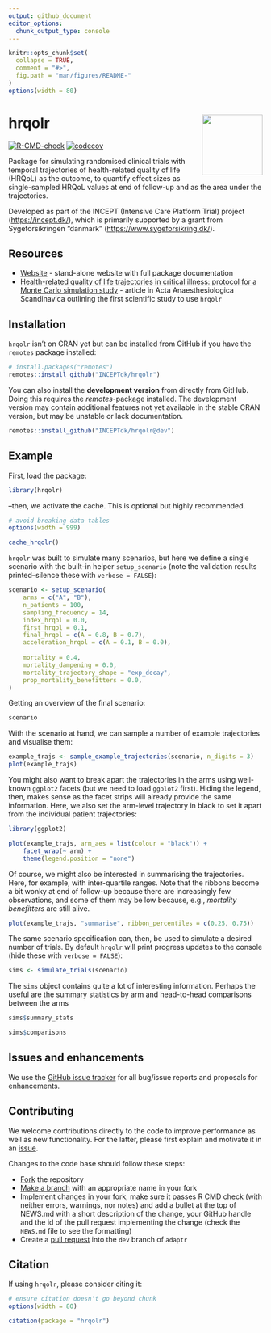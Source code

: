 ```yaml
---
output: github_document
editor_options: 
  chunk_output_type: console
---
```


<!-- README.md is generated from README.Rmd. Please edit that file -->

```r
knitr::opts_chunk$set(
  collapse = TRUE,
  comment = "#>",
  fig.path = "man/figures/README-"
)
options(width = 80)
```

# hrqolr <img src="man/figures/hrqolr.png" align="right" width="120" />

<!-- badges: start -->
[![R-CMD-check](https://github.com/INCEPTdk/hrqolr/actions/workflows/R-CMD-check.yaml/badge.svg)](https://github.com/INCEPTdk/hrqolr/actions/workflows/R-CMD-check.yaml)
[![codecov](https://codecov.io/gh/INCEPTdk/hrqolr/branch/main/graph/badge.svg)](https://app.codecov.io/gh/INCEPTdk/hrqolr) 
<!-- ![total downloads from RStudio mirror](https://cranlogs.r-pkg.org/badges/grand-total/hrqolr) -->
<!-- badges: end -->

Package for simulating randomised clinical trials with temporal trajectories of
health-related quality of life (HRQoL) as the outcome, to quantify effect sizes as single-sampled
HRQoL values at end of follow-up and as the area under the trajectories. 

Developed as part of the INCEPT (Intensive Care Platform Trial) project (<https://incept.dk/>),
which is primarily supported by a grant from Sygeforsikringen "danmark"
(<https://www.sygeforsikring.dk/>).

## Resources

* [Website](https://inceptdk.github.io/hrqolr/index.html) - stand-alone website with full
package documentation
* [Health-related quality of life trajectories in critical illness: protocol for a Monte Carlo simulation study](https://doi.org/10.1111/aas.14324) -
article in Acta Anaesthesiologica Scandinavica outlining the first scientific study to use `hrqolr`

## Installation

`hrqolr` isn't on CRAN yet but can be installed from GitHub if you have the `remotes` package installed:

```r
# install.packages("remotes") 
remotes::install_github("INCEPTdk/hrqolr")
```

You can also install the **development version** from directly from GitHub. Doing this
requires the *remotes*-package installed. The development version may contain
additional features not yet available in the stable CRAN version, but may be unstable or lack documentation.

```r
remotes::install_github("INCEPTdk/hrqolr@dev")
```

## Example

First, load the package:
```r
library(hrqolr)
```

--then, we activate the cache. This is optional but highly recommended.

```r
# avoid breaking data tables
options(width = 999)
```

```r
cache_hrqolr()
```

`hrqolr` was built to simulate many scenarios, but here we define a single scenario with the built-in helper `setup_scenario` (note the validation results printed--silence these with `verbose = FALSE`):

```r
scenario <- setup_scenario(
	arms = c("A", "B"),
	n_patients = 100,
	sampling_frequency = 14,
	index_hrqol = 0.0,
	first_hrqol = 0.1,
	final_hrqol = c(A = 0.8, B = 0.7),
	acceleration_hrqol = c(A = 0.1, B = 0.0),
	
	mortality = 0.4,
	mortality_dampening = 0.0,
	mortality_trajectory_shape = "exp_decay",
	prop_mortality_benefitters = 0.0,
)
```

Getting an overview of the final scenario:
```r
scenario
```

With the scenario at hand, we can sample a number of example trajectories and visualise them:
```r
example_trajs <- sample_example_trajectories(scenario, n_digits = 3)
plot(example_trajs)
```

You might also want to break apart the trajectories in the arms using well-known `ggplot2` facets (but we need to load `ggplot2` first). Hiding the legend, then, makes sense as the facet strips will already provide the same information. Here, we also set the arm-level trajectory in black to set it apart from the individual patient trajectories:

```r
library(ggplot2) 

plot(example_trajs, arm_aes = list(colour = "black")) +
	facet_wrap(~ arm) +
	theme(legend.position = "none")
```

Of course, we might also be interested in summarising the trajectories. Here, for example, with inter-quartile ranges. Note that the ribbons become a bit wonky at end of follow-up because there are increasingly few observations, and some of them may be low because, e.g., *mortality benefitters* are still alive.

```r
plot(example_trajs, "summarise", ribbon_percentiles = c(0.25, 0.75))
```

The same scenario specification can, then, be used to simulate a desired number of trials. By default `hrqolr` will print progress updates to the console (hide these with `verbose = FALSE`):
```r
sims <- simulate_trials(scenario)
```

The `sims` object contains quite a lot of interesting information. Perhaps the useful are the summary statistics by arm and head-to-head comparisons between the arms
```r
sims$summary_stats
```

```r
sims$comparisons
```

## Issues and enhancements

We use the [GitHub issue tracker](https://github.com/INCEPTdk/hrqolr/issues) for
all bug/issue reports and proposals for enhancements. 

## Contributing

We welcome contributions directly to the code to improve performance as well
as new functionality. For the latter, please first explain and motivate it in an
[issue](https://github.com/INCEPTdk/hrqolr/issues).

Changes to the code base should follow these steps:

- [Fork](https://docs.github.com/en/get-started/quickstart/fork-a-repo) the repository
- [Make a branch](https://docs.github.com/en/pull-requests/collaborating-with-pull-requests/proposing-changes-to-your-work-with-pull-requests/creating-and-deleting-branches-within-your-repository) with an appropriate name in your fork
- Implement changes in your fork, make sure it passes R CMD check (with neither
errors, warnings, nor notes) and add a bullet at the top of NEWS.md with a short
description of the change, your GitHub handle and the id of the pull request
implementing the change (check the `NEWS.md` file to see the formatting)
- Create a [pull request](https://docs.github.com/en/pull-requests/collaborating-with-pull-requests/proposing-changes-to-your-work-with-pull-requests/creating-a-pull-request-from-a-fork) into the `dev` branch
of `adaptr`

## Citation

If using `hrqolr`, please consider citing it:

```r
# ensure citation doesn't go beyond chunk
options(width = 80)
```

```r
citation(package = "hrqolr")
```
